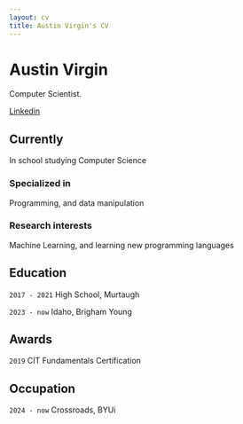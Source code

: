 ```yaml
---
layout: cv
title: Austin Virgin's CV
---
```

# Austin Virgin
Computer Scientist.

<div id="webaddress">
<a href="https://www.linkedin.com/in/austin-virgin-a16204104/">Linkedin</a>


## Currently

In school studying Computer Science

### Specialized in

Programming, and data manipulation


### Research interests

Machine Learning, and learning new programming languages


## Education

`2017 - 2021` High School, Murtaugh

`2023 - now` Idaho, Brigham Young

## Awards

`2019` CIT Fundamentals Certification

## Occupation

`2024 - now` Crossroads, BYUi

<!-- ### Footer

Last updated: May 2013 -->